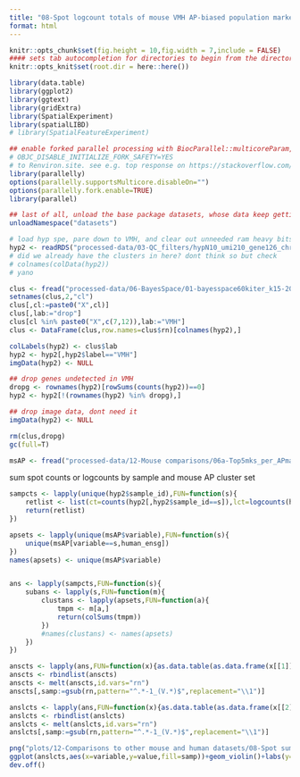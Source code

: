 ```yaml
---
title: "08-Spot logcount totals of mouse VMH AP-biased population markers"
format: html
---
```


```r
knitr::opts_chunk$set(fig.height = 10,fig.width = 7,include = FALSE)
#### sets tab autocompletion for directories to begin from the directory containing the .Rproj session, instead of the script's directory if different
knitr::opts_knit$set(root.dir = here::here())

library(data.table)
library(ggplot2)
library(ggtext)
library(gridExtra)
library(SpatialExperiment)
library(spatialLIBD)
# library(SpatialFeatureExperiment)

## enable forked parallel processing with BiocParallel::multicoreParam, future::, etc. seemed to need this a couple times, but otherwise havent so its here as a preventative measure. part of this is adding the line 
# OBJC_DISABLE_INITIALIZE_FORK_SAFETY=YES
# to Renviron.site. see e.g. top response on https://stackoverflow.com/questions/73638290/python-on-mac-is-it-safe-to-set-objc-disable-initialize-fork-safety-yes-globall 
library(parallelly)
options(parallelly.supportsMulticore.disableOn="")
options(parallelly.fork.enable=TRUE)
library(parallel)

## last of all, unload the base package datasets, whose data keep getting in the way of autocompletions (e.g., Theoph is priortized over TRUE)
unloadNamespace("datasets")
```

```r
# load hyp spe, pare down to VMH, and clear out unneeded ram heavy bits while were here
hyp2 <- readRDS("processed-data/03-QC_filters/hypN10_umi210_gene126_chrm50_spotsweeped_lognorm_rotsNmirrors_072224.RDS")
# did we already have the clusters in here? dont think so but check
# colnames(colData(hyp2))
# yano

clus <- fread("processed-data/06-BayesSpace/01-bayesspace60kiter_k15-20-31_out/BSpace_k15_HARMONYlmbna_nnsvg10.txt")
setnames(clus,2,"cl")
clus[,cl:=paste0("X",cl)]
clus[,lab:="drop"]
clus[cl %in% paste0("X",c(7,12)),lab:="VMH"]
clus <- DataFrame(clus,row.names=clus$rn)[colnames(hyp2),]

colLabels(hyp2) <- clus$lab
hyp2 <- hyp2[,hyp2$label=="VMH"]
imgData(hyp2) <- NULL

## drop genes undetected in VMH
dropg <- rownames(hyp2)[rowSums(counts(hyp2))==0]
hyp2 <- hyp2[!(rownames(hyp2) %in% dropg),]

## drop image data, dont need it
imgData(hyp2) <- NULL

rm(clus,dropg)
gc(full=T)

msAP <- fread("processed-data/12-Mouse comparisons/06a-Top5mks_per_APmapped_mspop_with1to1_hgorths.txt")
```

sum spot counts or logcounts by sample and mouse AP cluster set
```r
sampcts <- lapply(unique(hyp2$sample_id),FUN=function(s){
    retlist <- list(ct=counts(hyp2[,hyp2$sample_id==s]),lct=logcounts(hyp2[,hyp2$sample_id==s]))
    return(retlist)
})

apsets <- lapply(unique(msAP$variable),FUN=function(s){
    unique(msAP[variable==s,human_ensg])
})
names(apsets) <- unique(msAP$variable)


ans <- lapply(sampcts,FUN=function(s){
    subans <- lapply(s,FUN=function(m){
        clustans <- lapply(apsets,FUN=function(a){
            tmpm <- m[a,]
            return(colSums(tmpm))
        })
        #names(clustans) <- names(apsets)
    })
})

anscts <- lapply(ans,FUN=function(x){as.data.table(as.data.frame(x[[1]]),keep.rownames=T)})
anscts <- rbindlist(anscts)
anscts <- melt(anscts,id.vars="rn")
anscts[,samp:=gsub(rn,pattern="^.*-1_(V.*)$",replacement="\\1")]

anslcts <- lapply(ans,FUN=function(x){as.data.table(as.data.frame(x[[2]]),keep.rownames=T)})
anslcts <- rbindlist(anslcts)
anslcts <- melt(anslcts,id.vars="rn")
anslcts[,samp:=gsub(rn,pattern="^.*-1_(V.*)$",replacement="\\1")]

png("plots/12-Comparisons to other mouse and human datasets/08-Spot sum logcounts of KimAP markers per AP pop by vVMH sample.png",height=1500,width=3000)
ggplot(anslcts,aes(x=variable,y=value,fill=samp))+geom_violin()+labs(y="Sum (spot logcounts) of top 5 markers of AP-biased mouse population")
dev.off()
```
